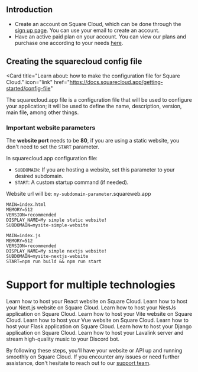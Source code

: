 ## Introduction

- Create an account on Square Cloud, which can be done through the [sign up page](https://squarecloud.app/signup). You can use your email to create an account.
- Have an active paid plan on your account. You can view our plans and purchase one according to your needs [here](https://squarecloud.app/plans).

## Creating the squarecloud config file

<Card
  title="Learn about: how to make the configuration file for Square Cloud."
  icon="link"
  href="<https://docs.squarecloud.app/getting-started/config-file>"
>
  The squarecloud.app file is a configuration file that will be used to
  configure your application; it will be used to define the name, description,
  version, main file, among other things.
</Card>

### Important website parameters

The **website port** needs to be **80**, if you are using a static website, you don't need to set the `START` parameter.

In squarecloud.app configuration file:

- `SUBDOMAIN`: If you are hosting a website, set this parameter to your desired subdomain.
- `START`: A custom startup command (if needed).

<Note>Website url will be: `my-subdomain-parameter`.squareweb.app</Note>

```systemd This example host a website without custom startup command
MAIN=index.html
MEMORY=512
VERSION=recommended
DISPLAY_NAME=My simple static website!
SUBDOMAIN=mysite-simple-website
```

```systemd This example use all parameters and custom startup command in a website
MAIN=index.js
MEMORY=512
VERSION=recommended
DISPLAY_NAME=My simple nextjs website!
SUBDOMAIN=mysite-nextjs-website
START=npm run build && npm run start
```

# Support for multiple technologies

<CardGroup cols={2}>
  <Card title="React" icon="react" href="https://docs.squarecloud.app/tutorials/how-to-deploy-your-react-website">
    Learn how to host your React website on Square Cloud.
  </Card>
  <Card title="Next.js" icon="node-js" href="https://docs.squarecloud.app/tutorials/how-to-deploy-your-next-website">
    Learn how to host your Next.js website on Square Cloud.
  </Card>
  <Card title="NestJs" icon="js" href="https://docs.squarecloud.app/tutorials/how-to-deploy-your-nestjs-application">
    Learn how to host your NestJs application on Square Cloud.
  </Card>
  <Card title="Vite" icon="rocket" href="https://docs.squarecloud.app/tutorials/how-to-deploy-your-vite-website">
    Learn how to host your Vite website on Square Cloud.
  </Card>
    <Card title="Vue" icon="vuejs" href="https://docs.squarecloud.app/tutorials/how-to-deploy-your-vue-website">
    Learn how to host your Vue website on Square Cloud.
  </Card>
  <Card title="Flask" icon="flask" href="https://docs.squarecloud.app/tutorials/how-to-deploy-your-flask-application">
    Learn how to host your Flask application on Square Cloud.
  </Card>
  <Card title="Django" icon="python" href="https://docs.squarecloud.app/tutorials/how-to-deploy-your-django-application">
    Learn how to host your Django application on Square Cloud.
  </Card>
  <Card title="Lavalink" icon="java" href="https://docs.squarecloud.app/tutorials/how-to-create-your-lavalink-server">
    Learn how to host your Lavalink server and stream high-quality music to your Discord bot.
  </Card>
</CardGroup>

By following these steps, you'll have your website or API up and running smoothly on Square Cloud. If you encounter any issues or need further assistance, don't hesitate to reach out to our [support team](../company/support).

